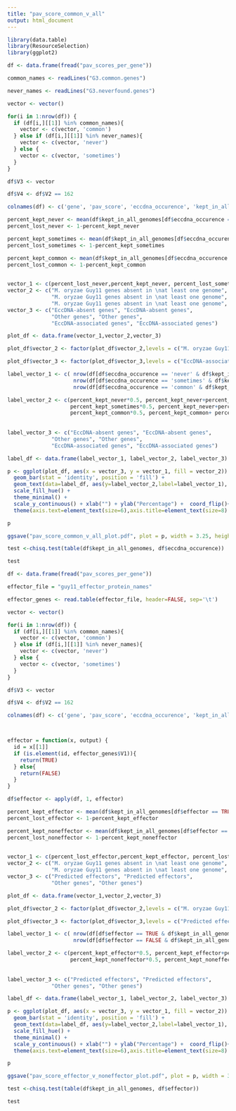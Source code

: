 ```yaml
---
title: "pav_score_common_v_all"
output: html_document
---
```



```r

library(data.table)
library(ResourceSelection)
library(ggplot2)

df <- data.frame(fread("pav_scores_per_gene"))

common_names <- readLines("G3.common.genes")

never_names <- readLines("G3.neverfound.genes")


```


```r

vector <- vector()

for(i in 1:nrow(df)) {
  if (df[i,][[1]] %in% common_names){
    vector <- c(vector, 'common')
  } else if (df[i,][[1]] %in% never_names){
    vector <- c(vector, 'never')
  } else {
    vector <- c(vector, 'sometimes')
  }
}

df$V3 <- vector

df$V4 <- df$V2 == 162

colnames(df) <- c('gene', 'pav_score', 'eccdna_occurence', 'kept_in_all_genomes')

```


```r

percent_kept_never <- mean(df$kept_in_all_genomes[df$eccdna_occurence == 'never'])
percent_lost_never <- 1-percent_kept_never

percent_kept_sometimes <- mean(df$kept_in_all_genomes[df$eccdna_occurence == 'sometimes'])
percent_lost_sometimes <- 1-percent_kept_sometimes

percent_kept_common <- mean(df$kept_in_all_genomes[df$eccdna_occurence == 'common'])
percent_lost_common <- 1-percent_kept_common
 

vector_1 <- c(percent_lost_never,percent_kept_never, percent_lost_sometimes,percent_kept_sometimes, percent_lost_common, percent_kept_common)
vector_2 <- c("M. oryzae Guy11 genes absent in \nat least one genome", "M. oryzae Guy11 genes present in \nall genomes",
              "M. oryzae Guy11 genes absent in \nat least one genome", "M. oryzae Guy11 genes present in \nall genomes",
              "M. oryzae Guy11 genes absent in \nat least one genome", "M. oryzae Guy11 genes present in \nall genomes")
vector_3 <- c("EccDNA-absent genes", "EccDNA-absent genes",
              "Other genes", "Other genes",
              "EccDNA-associated genes", "EccDNA-associated genes")

plot_df <- data.frame(vector_1,vector_2,vector_3)

plot_df$vector_2 <- factor(plot_df$vector_2,levels = c("M. oryzae Guy11 genes absent in \nat least one genome", "M. oryzae Guy11 genes present in \nall genomes"))

plot_df$vector_3 <- factor(plot_df$vector_3,levels = c("EccDNA-associated genes", "Other genes", "EccDNA-absent genes"))

label_vector_1 <- c( nrow(df[df$eccdna_occurence == 'never' & df$kept_in_all_genomes == TRUE,]), nrow(df[df$eccdna_occurence == 'never' & df$kept_in_all_genomes == FALSE,]),
                     nrow(df[df$eccdna_occurence == 'sometimes' & df$kept_in_all_genomes == TRUE,]), nrow(df[df$eccdna_occurence == 'sometimes' & df$kept_in_all_genomes == FALSE,]),
                     nrow(df[df$eccdna_occurence == 'common' & df$kept_in_all_genomes == TRUE,]), nrow(df[df$eccdna_occurence == 'common' & df$kept_in_all_genomes == FALSE,]))

label_vector_2 <- c(percent_kept_never*0.5, percent_kept_never+percent_lost_never*0.5,  
                    percent_kept_sometimes*0.5, percent_kept_never+percent_lost_sometimes*0.5,  
                    percent_kept_common*0.5, percent_kept_common+ percent_lost_common*0.5)
  
  
label_vector_3 <- c("EccDNA-absent genes", "EccDNA-absent genes",
              "Other genes", "Other genes",
              "EccDNA-associated genes", "EccDNA-associated genes")

label_df <- data.frame(label_vector_1, label_vector_2, label_vector_3)

p <- ggplot(plot_df, aes(x = vector_3, y = vector_1, fill = vector_2)) +
  geom_bar(stat = 'identity', position = 'fill') +
  geom_text(data=label_df, aes(y=label_vector_2,label=label_vector_1), size=2)+
  scale_fill_hue() +
  theme_minimal() +
  scale_y_continuous() + xlab("") + ylab("Percentage") +  coord_flip()+
  theme(axis.text=element_text(size=6),axis.title=element_text(size=8) , legend.title=element_text(size=8), legend.position = 'bottom', legend.text=element_text(size=6)) + theme(legend.title = element_blank())+ guides(fill=guide_legend(nrow=2)) 

p

ggsave("pav_score_common_v_all_plot.pdf", plot = p, width = 3.25, height = 2)


```
```r
test <-chisq.test(table(df$kept_in_all_genomes, df$eccdna_occurence))

test

```

```r

df <- data.frame(fread("pav_scores_per_gene"))

effector_file = "guy11_effector_protein_names"

effector_genes <- read.table(effector_file, header=FALSE, sep='\t')

vector <- vector()

for(i in 1:nrow(df)) {
  if (df[i,][[1]] %in% common_names){
    vector <- c(vector, 'common')
  } else if (df[i,][[1]] %in% never_names){
    vector <- c(vector, 'never')
  } else {
    vector <- c(vector, 'sometimes')
  }
}

df$V3 <- vector

df$V4 <- df$V2 == 162

colnames(df) <- c('gene', 'pav_score', 'eccdna_occurence', 'kept_in_all_genomes')



effector = function(x, output) {
  id = x[[1]]
  if (is.element(id, effector_genes$V1)){
    return(TRUE)
  } else{
    return(FALSE)
  }
}

df$effector <- apply(df, 1, effector)

```

```r

percent_kept_effector <- mean(df$kept_in_all_genomes[df$effector == TRUE])
percent_lost_effector <- 1-percent_kept_effector

percent_kept_noneffector <- mean(df$kept_in_all_genomes[df$effector == FALSE])
percent_lost_noneffector <- 1-percent_kept_noneffector
 

vector_1 <- c(percent_lost_effector,percent_kept_effector, percent_lost_noneffector,percent_kept_noneffector)
vector_2 <- c("M. oryzae Guy11 genes absent in \nat least one genome", "M. oryzae Guy11 genes present in \nall genomes",
              "M. oryzae Guy11 genes absent in \nat least one genome", "M. oryzae Guy11 genes present in \nall genomes")
vector_3 <- c("Predicted effectors", "Predicted effectors",
              "Other genes", "Other genes")

plot_df <- data.frame(vector_1,vector_2,vector_3)

plot_df$vector_2 <- factor(plot_df$vector_2,levels = c("M. oryzae Guy11 genes absent in \nat least one genome", "M. oryzae Guy11 genes present in \nall genomes"))

plot_df$vector_3 <- factor(plot_df$vector_3,levels = c("Predicted effectors", "Other genes"))

label_vector_1 <- c( nrow(df[df$effector == TRUE & df$kept_in_all_genomes == TRUE,]), nrow(df[df$effector == TRUE & df$kept_in_all_genomes == FALSE,]),
                     nrow(df[df$effector == FALSE & df$kept_in_all_genomes == TRUE,]), nrow(df[df$effector == FALSE & df$kept_in_all_genomes == FALSE,]))

label_vector_2 <- c(percent_kept_effector*0.5, percent_kept_effector+percent_lost_effector*0.5,  
                    percent_kept_noneffector*0.5, percent_kept_noneffector+percent_lost_noneffector*0.5)
  
  
label_vector_3 <- c("Predicted effectors", "Predicted effectors",
              "Other genes", "Other genes")

label_df <- data.frame(label_vector_1, label_vector_2, label_vector_3)

p <- ggplot(plot_df, aes(x = vector_3, y = vector_1, fill = vector_2)) +
  geom_bar(stat = 'identity', position = 'fill') +
  geom_text(data=label_df, aes(y=label_vector_2,label=label_vector_1), size=2)+
  scale_fill_hue() +
  theme_minimal() +
  scale_y_continuous() + xlab("") + ylab("Percentage") +  coord_flip()+
  theme(axis.text=element_text(size=6),axis.title=element_text(size=8) , legend.title=element_text(size=8), legend.position = 'bottom', legend.text=element_text(size=6)) + theme(legend.title = element_blank()) + guides(fill=guide_legend(nrow=2))

p

ggsave("pav_score_effector_v_noneffector_plot.pdf", plot = p, width = 3.25, height = 2)

```

```r
test <-chisq.test(table(df$kept_in_all_genomes, df$effector))

test

```